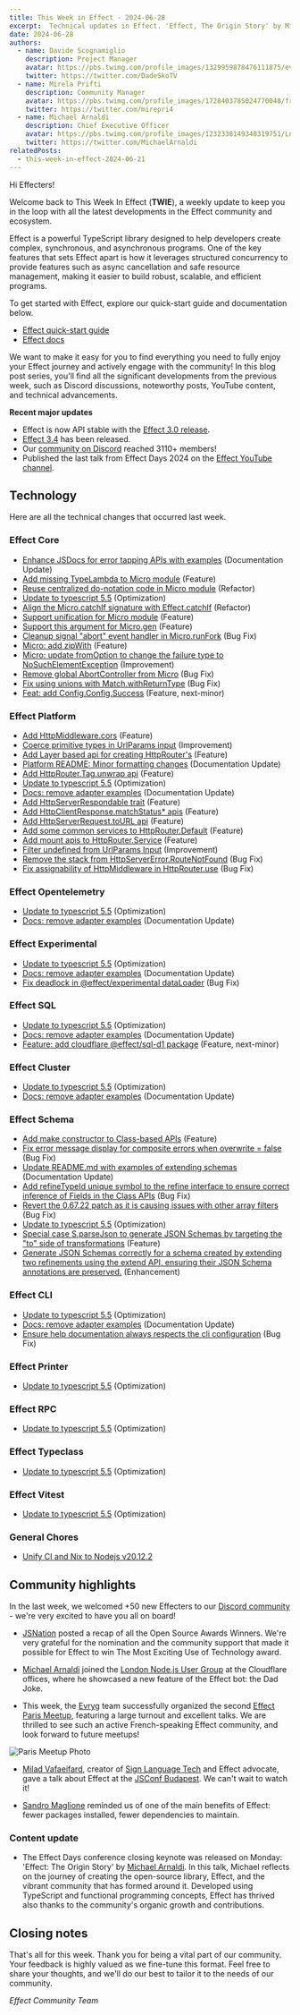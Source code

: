 ```yaml
---
title: This Week in Effect - 2024-06-28
excerpt:  Technical updates in Effect. 'Effect, The Origin Story' by Michael Arnaldi. Community events updates.
date: 2024-06-28
authors:
  - name: Davide Scognamiglio
    description: Project Manager
    avatar: https://pbs.twimg.com/profile_images/1329959878476111875/evHG8VX6_400x400.jpg
    twitter: https://twitter.com/DadeSkoTV
  - name: Mirela Prifti
    description: Community Manager
    avatar: https://pbs.twimg.com/profile_images/1728403785024770048/frKphayT_400x400.jpg
    twitter: https://twitter.com/mirepri4
  - name: Michael Arnaldi
    description: Chief Executive Officer
    avatar: https://pbs.twimg.com/profile_images/1232338149340319751/Ln9nNWyk_400x400.jpg
    twitter: https://twitter.com/MichaelArnaldi
relatedPosts:
  - this-week-in-effect-2024-06-21
---
```


Hi Effecters! 

Welcome back to This Week In Effect (**TWIE**), a weekly update to keep you in the loop with all the latest developments in the Effect community and ecosystem.

Effect is a powerful TypeScript library designed to help developers create complex, synchronous, and asynchronous programs. One of the key features that sets Effect apart is how it leverages structured concurrency to provide features such as async cancellation and safe resource management, making it easier to build robust, scalable, and efficient programs.

To get started with Effect, explore our quick-start guide and documentation below.

- [Effect quick-start guide](/docs/quickstart)
- [Effect docs](/docs/introduction)

We want to make it easy for you to find everything you need to fully enjoy your Effect journey and actively engage with the community! In this blog post series, you'll find all the significant developments from the previous week, such as Discord discussions, noteworthy posts, YouTube content, and technical advancements.

**Recent major updates**

- Effect is now API stable with the [Effect 3.0 release](https://effect.website/blog/effect-3.0).
- [Effect 3.4](https://effect.website/blog/effect-3.3) has been released.
- Our [community on Discord](https://discord.gg/effect-ts) reached 3110+ members!
- Published the last talk from Effect Days 2024 on the [Effect YouTube channel](https://www.youtube.com/@effect-ts).


## Technology

Here are all the technical changes that occurred last week.

### Effect Core
+ [Enhance JSDocs for error tapping APIs with examples](https://github.com/Effect-TS/effect/pull/3054) (Documentation Update)
+ [Add missing TypeLambda to Micro module](https://github.com/Effect-TS/effect/pull/3056) (Feature)
+ [Reuse centralized do-notation code in Micro module](https://github.com/Effect-TS/effect/pull/3062) (Refactor)
+ [Update to typescript 5.5](https://github.com/Effect-TS/effect/pull/3079) (Optimization)
+ [Align the Micro.catchIf signature with Effect.catchIf](https://github.com/Effect-TS/effect/pull/3082) (Refactor)
+ [Support unification for Micro module](https://github.com/Effect-TS/effect/pull/3078) (Feature)
+ [Support this argument for Micro.gen](https://github.com/Effect-TS/effect/pull/3065) (Feature)
+ [Cleanup signal "abort" event handler in Micro.runFork](https://github.com/Effect-TS/effect/pull/3067) (Bug Fix)
+ [Micro: add zipWith](https://github.com/Effect-TS/effect/pull/3085) (Feature)
+ [Micro: update fromOption to change the failure type to NoSuchElementException](https://github.com/Effect-TS/effect/pull/3083) (Improvement)
+ [Remove global AbortController from Micro](https://github.com/Effect-TS/effect/pull/3095) (Bug Fix)
+ [Fix using unions with Match.withReturnType](https://github.com/Effect-TS/effect/pull/3099) (Bug Fix)
+ [Feat: add Config.Config.Success](https://github.com/Effect-TS/effect/pull/3047) (Feature, next-minor)

### Effect Platform
+ [Add HttpMiddleware.cors](https://github.com/Effect-TS/effect/pull/3051) (Feature)
+ [Coerce primitive types in UrlParams input](https://github.com/Effect-TS/effect/pull/3053) (Improvement)
+ [Add Layer based api for creating HttpRouter's](https://github.com/Effect-TS/effect/pull/3059) (Feature)
+ [Platform README: Minor formatting changes](https://github.com/Effect-TS/effect/pull/3061) (Documentation Update)
+ [Add HttpRouter.Tag.unwrap api](https://github.com/Effect-TS/effect/pull/3064) (Feature)
+ [Update to typescript 5.5](https://github.com/Effect-TS/effect/pull/3079) (Optimization)
+ [Docs: remove adapter examples](https://github.com/Effect-TS/effect/pull/3041) (Documentation Update)
+ [Add HttpServerRespondable trait](https://github.com/Effect-TS/effect/pull/3088) (Feature)
+ [Add HttpClientResponse.matchStatus* apis](https://github.com/Effect-TS/effect/pull/3089) (Feature)
+ [Add HttpServerRequest.toURL api](https://github.com/Effect-TS/effect/pull/3090) (Feature)
+ [Add some common services to HttpRouter.Default](https://github.com/Effect-TS/effect/pull/3091) (Feature)
+ [Add mount apis to HttpRouter.Service](https://github.com/Effect-TS/effect/pull/3094) (Feature)
+ [Filter undefined from UrlParams Input](https://github.com/Effect-TS/effect/pull/3102) (Improvement)
+ [Remove the stack from HttpServerError.RouteNotFound](https://github.com/Effect-TS/effect/pull/3104) (Bug Fix)
+ [Fix assignability of HttpMiddleware in HttpRouter.use](https://github.com/Effect-TS/effect/pull/3109) (Bug Fix)

### Effect Opentelemetry
+ [Update to typescript 5.5](https://github.com/Effect-TS/effect/pull/3079) (Optimization)
+ [Docs: remove adapter examples](https://github.com/Effect-TS/effect/pull/3041) (Documentation Update)

### Effect Experimental
+ [Update to typescript 5.5](https://github.com/Effect-TS/effect/pull/3079) (Optimization)
+ [Docs: remove adapter examples](https://github.com/Effect-TS/effect/pull/3041) (Documentation Update)
+ [Fix deadlock in @effect/experimental dataLoader](https://github.com/Effect-TS/effect/pull/3110) (Bug Fix)

### Effect SQL
+ [Update to typescript 5.5](https://github.com/Effect-TS/effect/pull/3079) (Optimization)
+ [Docs: remove adapter examples](https://github.com/Effect-TS/effect/pull/3041) (Documentation Update)
+ [Feature: add cloudflare @effect/sql-d1 package](https://github.com/Effect-TS/effect/pull/3045) (Feature, next-minor)

### Effect Cluster
+ [Update to typescript 5.5](https://github.com/Effect-TS/effect/pull/3079) (Optimization)
+ [Docs: remove adapter examples](https://github.com/Effect-TS/effect/pull/3041) (Documentation Update)

### Effect Schema
+ [Add make constructor to Class-based APIs](https://github.com/Effect-TS/effect/pull/3043) (Feature)
+ [Fix error message display for composite errors when overwrite = false](https://github.com/Effect-TS/effect/pull/3046) (Bug Fix)
+ [Update README.md with examples of extending schemas](https://github.com/Effect-TS/effect/pull/3050) (Documentation Update)
+ [Add refineTypeId unique symbol to the refine interface to ensure correct inference of Fields in the Class APIs](https://github.com/Effect-TS/effect/pull/3070) (Bug Fix)
+ [Revert the 0.67.22 patch as it is causing issues with other array filters](https://github.com/Effect-TS/effect/pull/3074) (Bug Fix)
+ [Update to typescript 5.5](https://github.com/Effect-TS/effect/pull/3079) (Optimization)
+ [Special case S.parseJson to generate JSON Schemas by targeting the "to" side of transformations](https://github.com/Effect-TS/effect/pull/3087) (Feature)
+ [Generate JSON Schemas correctly for a schema created by extending two refinements using the extend API, ensuring their JSON Schema annotations are preserved.](https://github.com/Effect-TS/effect/pull/3101) (Enhancement)

### Effect CLI
+ [Update to typescript 5.5](https://github.com/Effect-TS/effect/pull/3079) (Optimization)
+ [Docs: remove adapter examples](https://github.com/Effect-TS/effect/pull/3041) (Documentation Update)
+ [Ensure help documentation always respects the cli configuration](https://github.com/Effect-TS/effect/pull/3106) (Bug Fix)

### Effect Printer
+ [Update to typescript 5.5](https://github.com/Effect-TS/effect/pull/3079) (Optimization)

### Effect RPC
+ [Update to typescript 5.5](https://github.com/Effect-TS/effect/pull/3079) (Optimization)

### Effect Typeclass
+ [Update to typescript 5.5](https://github.com/Effect-TS/effect/pull/3079) (Optimization)

### Effect Vitest
+ [Update to typescript 5.5](https://github.com/Effect-TS/effect/pull/3079) (Optimization)

### General Chores
+ [Unify CI and Nix to Nodejs v20.12.2](https://github.com/Effect-TS/effect/pull/3076)


## Community highlights

In the last week, we welcomed +50 new Effecters to our [Discord community](https://discord.gg/effect-ts) - we're very excited to have you all on board! 

+ [JSNation](https://x.com/thejsnation) posted a recap of all the Open Source Awards Winners. We're very grateful for the nomination and the community support that made it possible for Effect to win The Most Exciting Use of Technology award.
<Tweet id="1805561129915060248" />

+ [Michael Arnaldi](https://x.com/MichaelArnaldi) joined the [London Node.js User Group](https://x.com/LNUGorg) at the Cloudflare offices, where he showcased a new feature of the Effect bot: the Dad Joke.
<Tweet id="1806034606338052317" />

+ This week, the [Evryg](https://www.evryg.com) team successfully organized the second [Effect Paris Meetup](https://www.meetup.com/effect-paris/#), featuring a large turnout and excellent talks. We are thrilled to see such an active French-speaking Effect community, and look forward to future meetups!

![Paris Meetup Photo](https://media.discordapp.net/attachments/1255093737948844102/1255781410925449286/20240625_193839.jpg?ex=667fb293&is=667e6113&hm=f7b62ff2eba34334bce3118065adedeeac96fc5d331d723f8d613c479b06a1a5&=&format=webp&width=895&height=671)

+ [Milad Vafaeifard](https://x.com/miladvafaeifard), creator of [Sign Language Tech](https://www.youtube.com/channel/UCIPaBhc8mQHrt6o0OTuCUXQ) and Effect advocate, gave a talk about Effect at the [JSConf Budapest](https://jsconfbp.com/). We can't wait to watch it!
<Tweet id="1806609820801249504" />

+ [Sandro Maglione](https://x.com/SandroMaglione) reminded us of one of the main benefits of Effect: fewer packages installed, fewer dependencies to maintain.
<Tweet id="1804789139268616482" />


### Content update

+ The Effect Days conference closing keynote was released on Monday: 'Effect: The Origin Story' by [Michael Arnaldi](https://x.com/MichaelArnaldi). In this talk, Michael reflects on the journey of creating the open-source library, Effect, and the vibrant community that has formed around it. Developed using TypeScript and functional programming concepts, Effect has thrived also thanks to the community's organic growth and contributions.
<YouTube url="https://www.youtube.com/embed/7sJc3Z4mh1w?si=v-jQhWFdv4TdfBv0" />

## Closing notes

That's all for this week. Thank you for being a vital part of our community. Your feedback is highly valued as we fine-tune this format. Feel free to share your thoughts, and we'll do our best to tailor it to the needs of our community.

_Effect Community Team_
